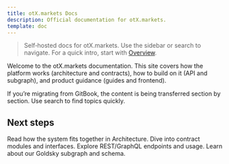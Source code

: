 ```yaml
---
title: otX.markets Docs
description: Official documentation for otX.markets.
template: doc
---
```



> Self‑hosted docs for otX.markets. Use the sidebar or search to navigate. For a quick intro, start with [Overview](/overview/).

Welcome to the otX.markets documentation. This site covers how the platform works (architecture and contracts), how to build on it (API and subgraph), and product guidance (guides and frontend).

If you’re migrating from GitBook, the content is being transferred section by section. Use search to find topics quickly.

## Next steps

<CardGrid stagger>
	<Card title="Architecture" icon="layers">
		Read how the system fits together in Architecture.
	</Card>
	<Card title="Contracts" icon="code">
		Dive into contract modules and interfaces.
	</Card>
	<Card title="API" icon="api">
		Explore REST/GraphQL endpoints and usage.
	</Card>
	<Card title="Subgraph" icon="database">
		Learn about our Goldsky subgraph and schema.
	</Card>
</CardGrid>
